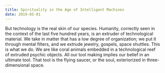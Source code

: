```yaml
---
title: Spirituality in the Age of Intelligent Machines
date: 2019-05-01
---
```


But technology is the real skin of our species. Humanity, correctly seen in the context of the last five hundred years, is an extruder of technological material. We take in matter that has a low degree of organization; we put it through mental filters, and we extrude jewelry, gospels, space shuttles. This is what we do. We are like coral animals embedded in a technological reef of extruded psychic objects. All our tool making implies our belief in an ultimate tool. That tool is the flying saucer, or the soul, exteriorized in three-dimensional space.
